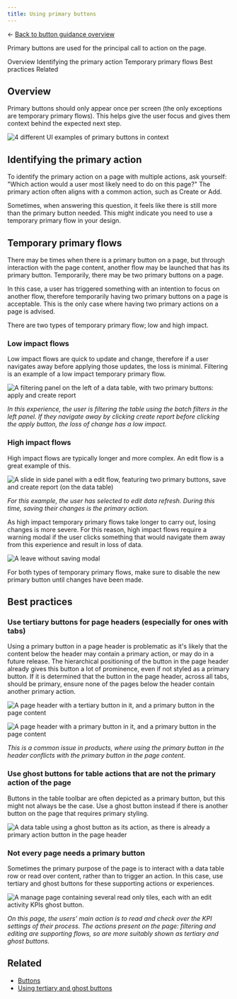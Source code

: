 ```yaml
---
title: Using primary buttons
---
```


<- [Back to button guidance overview](https://pages.github.ibm.com/cdai-design/pal/components/button-guidance/overview) 

<PageDescription>

Primary buttons are used for the principal call to action on the page.

</PageDescription>

<AnchorLinks>
  <AnchorLink>Overview</AnchorLink>
  <AnchorLink>Identifying the primary action</AnchorLink>
  <AnchorLink>Temporary primary flows</AnchorLink>
  <AnchorLink>Best practices</AnchorLink>
  <AnchorLink>Related</AnchorLink>
</AnchorLinks>

## Overview 
Primary buttons should only appear once per screen (the only exceptions are temporary primary flows). This helps give the user focus and gives them context behind the expected next step.

<Row>
  <Column colLg={8}>

![4 different UI examples of primary buttons in context](images/Primary-button-overview.png)

  </Column>
</Row>

## Identifying the primary action
To identify the primary action on a page with multiple actions, ask yourself: "Which action would a user most likely need to do on this page?" The primary action often aligns with a common action, such as Create or Add. 

Sometimes, when answering this question, it feels like there is still more than the primary button needed. This might indicate you need to use a temporary primary flow in your design. 

## Temporary primary flows
There may be times when there is a primary button on a page, but through interaction with the page content, another flow may be launched that has its primary button. Temporarily, there may be two primary buttons on a page. 

In this case, a user has triggered something with an intention to focus on another flow, therefore temporarily having two primary buttons on a page is acceptable. This is the only case where having two primary actions on a page is advised.

There are two types of temporary primary flow; low and high impact.

### Low impact flows
Low impact flows are quick to update and change, therefore if a user navigates away before applying those updates, the loss is minimal. Filtering is an example of a low impact temporary primary flow.

<Row>
  <Column colLg={12}>

![A filtering panel on the left of a data table, with two primary buttons: apply and create report](images/Identifying-primary-1.png)

  </Column>
</Row>

_In this experience, the user is filtering the table using the batch filters in the left panel. If they navigate away by clicking create report before clicking the apply button, the loss of change has a low impact._

### High impact flows
High impact flows are typically longer and more complex. An edit flow is a great example of this.

<Row>
  <Column colLg={12}>

![A slide in side panel with a edit flow, featuring two primary buttons, save and create report (on the data table)](images/Identifying-primary-2.png)

  </Column>
</Row>

_For this example, the user has selected to edit data refresh. During this time, saving their changes is the primary action._

As high impact temporary primary flows take longer to carry out, losing changes is more severe. For this reason, high impact flows require a warning modal if the user clicks something that would navigate them away from this experience and result in loss of data.

<Row>
  <Column colLg={12}>

![A leave without saving modal](images/Identifying-primary-3.png)

  </Column>
</Row>

For both types of temporary primary flows, make sure to disable the new primary button until changes have been made. 

## Best practices

### Use tertiary buttons for page headers (especially for ones with tabs)
Using a primary button in a page header is problematic as it's likely that the content below the header may contain a primary action, or may do in a future release. The hierarchical positioning of the button in the page header already gives this button a lot of prominence, even if not styled as a primary button. If it is determined that the button in the page header, across all tabs, should be primary, ensure none of the pages below the header contain another primary action.

<Row>
  <Column colLg={4}>

<DoDontExample type="do">

![A page header with a tertiary button in it, and a primary button in the page content](images/Primary-button-do.png)

</DoDontExample>
  </Column>

  <Column colLg={4}>

<DoDontExample type="dont">

![A page header with a primary button in it, and a primary button in the page content](images/Primary-button-dont.png)

</DoDontExample>
  </Column>
</Row>

_This is a common issue in products, where using the primary button in the header conflicts with the primary button in the page content._

### Use ghost buttons for table actions that are not the primary action of the page
Buttons in the table toolbar are often depicted as a primary button, but this might not always be the case. Use a ghost button instead if there is another button on the page that requires primary styling.

<Row>
  <Column colLg={12}>

![A data table using a ghost button as its action, as there is already a primary action button in the page header](images/Primary-button-best-practices-1.png)

  </Column>
</Row>

### Not every page needs a primary button
Sometimes the primary purpose of the page is to interact with a data table row or read over content, rather than to trigger an action. In this case, use tertiary and ghost buttons for these supporting actions or experiences. 

<Row>
  <Column colLg={12}>

![A manage page containing several read only tiles, each with an edit activity KPIs ghost button.](images/Primary-button-best-practices-2.png)

  </Column>
</Row>

_On this page, the users' main action is to read and check over the KPI settings of their process. The actions present on the page: filtering and editing are supporting flows, so are more suitably shown as tertiary and ghost buttons._


## Related
- [Buttons](https://www.carbondesignsystem.com/components/button/usage/)
- [Using tertiary and ghost buttons](https://www.carbondesignsystem.com/components/button-guidance/tertiary-and-ghost)




